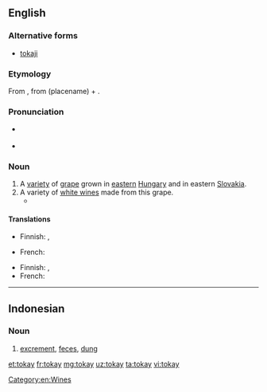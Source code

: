 {{also|tokaý}}
==English==

===Alternative forms===
* [[tokaji]]

===Etymology===
From {{etyl|hu|en}} {{m|hu|tokaji||of Tokay}}, from {{m|hu|Tokaj}} (placename) + {{m|hu|-i||originating from}}.

===Pronunciation===
* {{a|UK}} {{IPA|/təʊˈkeɪ/|lang=en}}
* {{a|US}} {{IPA|/toʊˈkeɪ/|lang=en}}

===Noun===
{{en-noun}}

# A [[variety]] of [[grape]] grown in [[eastern]] [[Hungary]] and in eastern [[Slovakia]].
# A variety of [[white wine]]s made from this grape.
#* {{quote-news|date=February 25, 2009|author=Eric Asimov|title=Asian Fusion, via the Wine List|work=New York Times|url=http://www.nytimes.com/2009/02/25/dining/25pour.html
|passage=It was made from the furmint grape, which is better known in Hungary’s lusciously sweet '''tokays''', but this was delicate, floral and just right with a tart chicken curry dish.}}

====Translations====
{{trans-top|variety of grape}}
* Finnish: {{t|fi|tokaji}}, {{t|fi|tokaji-[[rypäle]]}}
{{trans-mid}}
* French: {{t+|fr|tokay|m}}
{{trans-bottom}}

{{trans-top|wine made from this grape}}
* Finnish: {{t|fi|tokaji}}, {{t|fi|tokajinviini}}
* French: {{t+|fr|tokay|m}}
{{trans-mid}}
{{trans-bottom}}

[[Category:en:Wines]]

----

==Indonesian==

===Noun===
{{id-noun}}

# {{label|id|slang}} [[excrement]], [[feces]], [[dung]]

[[et:tokay]]
[[fr:tokay]]
[[mg:tokay]]
[[uz:tokay]]
[[ta:tokay]]
[[vi:tokay]]